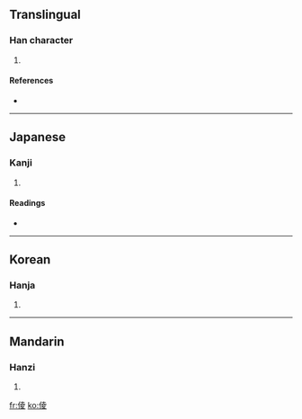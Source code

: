 ==Translingual==

===Han character===
{{Han char|rn=9|rad=人|as=08|sn=10|four=2424<sub>7</sub>|canj=人土金水 (OGCE)}}

# {{defn|Han}}

====References====
* {{Han ref|kx=0109.090|dkj=00799|dj=0232.070|hdz=10170.050|uh=5030|ud=20528|bh=D0CD|bd=53453}}

----

==Japanese==

===Kanji===
{{ja-kanji|grade=|rs=人08}}

# {{defn|Japanese}}

====Readings====
* {{ja-readings|on=[[りょう]] (ryō), [[ろう]] (rō)|kun=[[おかす]] (okasu), [[あぎむく]] (agimuku), [[ながい]] (nagai)}}

----

==Korean==

===Hanja===
{{ko-hanja|hangeul=릉|rv=reung|mr=rŭng}}

# {{defn|Korean}}

----

==Mandarin==

===Hanzi===
{{cmn-hanzi|pin=[[léng]] ([[leng2]])|wg=leng<sup>2</sup>}}

# {{defn|Mandarin}}

[[fr:倰]]
[[ko:倰]]